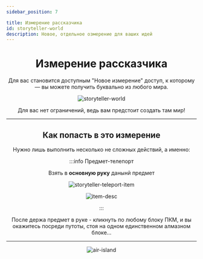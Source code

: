 ```yaml
---
sidebar_position: 7

title: Измерение рассказчика
id: storyteller-world
description: Новое, отдельное озмерение для ваших идей
---
```



<div align="center">

# Измерение рассказчика

Для вас становится доступным "Новое измерение" доступ, к которому — вы можете получить буквально из любого мира.

![storyteller-world](@site/static/img/doc/world.png "Халва мир")

Для вас нет ограничений, ведь вам предстоит создать там мир!

---

## Как попасть в это измерение

Нужно лишь выполнить несколько не сложных действий, а именно:

:::info Предмет-телепорт

Взять в **основную руку** данынй предмет
<div>
<div className="img-txt-cont">

![storyteller-teleport-item](@site/static/img/doc/st-item-teleporter.png)

<div>
<div style={{scale:"125%"}}>

![item-desc](@site/static/img/doc/st-item-teleporter-desc.png)

</div>
</div>
</div>
</div>
:::

После держа предмет в руке - кликнуть по любому блоку ПКМ, и вы окажитесь посреди путоты, стоя на одном единственном алмазном блоке...

---

![air-island](@site/static/img/doc/air-island.png "Где-то в пустоте, процветает жизнь")

</div>
